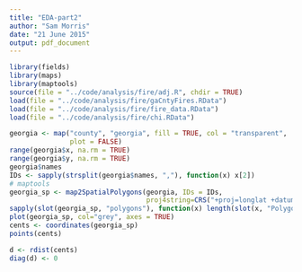 ```yaml
---
title: "EDA-part2"
author: "Sam Morris"
date: "21 June 2015"
output: pdf_document
---
```


```r
library(fields)
library(maps)
library(maptools)
source(file = "../code/analysis/fire/adj.R", chdir = TRUE)
load(file = "../code/analysis/fire/gaCntyFires.RData")
load(file = "../code/analysis/fire/fire_data.RData")
load(file = "../code/analysis/fire/chi.RData")

georgia <- map("county", "georgia", fill = TRUE, col = "transparent",
               plot = FALSE)
range(georgia$x, na.rm = TRUE)
range(georgia$y, na.rm = TRUE)
georgia$names
IDs <- sapply(strsplit(georgia$names, ","), function(x) x[2])
# maptools
georgia_sp <- map2SpatialPolygons(georgia, IDs = IDs,
                                  proj4string=CRS("+proj=longlat +datum=WGS84"))
sapply(slot(georgia_sp, "polygons"), function(x) length(slot(x, "Polygons")))
plot(georgia_sp, col="grey", axes = TRUE)
cents <- coordinates(georgia_sp)
points(cents)

d <- rdist(cents)
diag(d) <- 0
```

